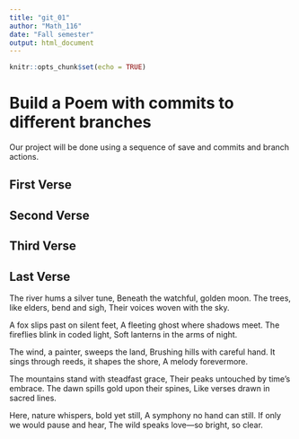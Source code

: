 ```yaml
---
title: "git_01"
author: "Math_116"
date: "Fall semester"
output: html_document
---
```


```r
knitr::opts_chunk$set(echo = TRUE)
```
# Build a Poem with commits to different branches
Our project will be done using a sequence of save and commits and branch actions.
<!-- Do not modify or change any text in "!--" bracketed areas such as this --- these are instructions to
you, if you change any of this the git program will notice it and compromise your git merging strategy !-->

## First Verse 
<!--Put the first five lines of a poem by Lewis Carrol in this section!-->

## Second Verse
<!--Put the first five lines of a poem by Robert Frost here!-->

## Third Verse
<!--Put the first two verses of The Walrus and the Carpenter here!-->

## Last Verse
<!--Put a short poem you created using chatGPT of 20 to 30 lines,here!-->
The river hums a silver tune,
Beneath the watchful, golden moon.
The trees, like elders, bend and sigh,
Their voices woven with the sky.

A fox slips past on silent feet,
A fleeting ghost where shadows meet.
The fireflies blink in coded light,
Soft lanterns in the arms of night.

The wind, a painter, sweeps the land,
Brushing hills with careful hand.
It sings through reeds, it shapes the shore,
A melody forevermore.

The mountains stand with steadfast grace,
Their peaks untouched by time’s embrace.
The dawn spills gold upon their spines,
Like verses drawn in sacred lines.

Here, nature whispers, bold yet still,
A symphony no hand can still.
If only we would pause and hear,
The wild speaks love—so bright, so clear.
